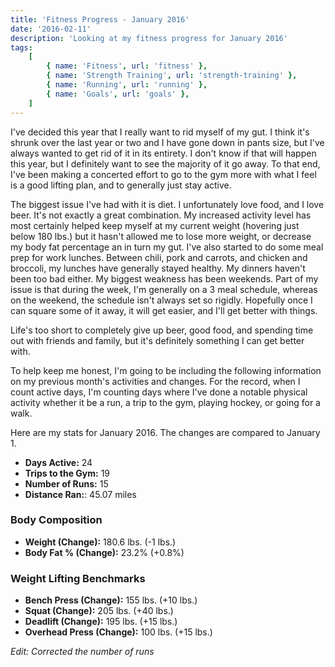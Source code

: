 ```yaml
---
title: 'Fitness Progress - January 2016'
date: '2016-02-11'
description: 'Looking at my fitness progress for January 2016'
tags:
    [
        { name: 'Fitness', url: 'fitness' },
        { name: 'Strength Training', url: 'strength-training' },
        { name: 'Running', url: 'running' },
        { name: 'Goals', url: 'goals' },
    ]
---
```


I've decided this year that I really want to rid myself of my gut. I think it's shrunk over the last year or two and I have gone down in pants size, but I've always wanted to get rid of it in its entirety. I don't know if that will happen this year, but I definitely want to see the majority of it go away. To that end, I've been making a concerted effort to go to the gym more with what I feel is a good lifting plan, and to generally just stay active.

The biggest issue I've had with it is diet. I unfortunately love food, and I love beer. It's not exactly a great combination. My increased activity level has most certainly helped keep myself at my current weight (hovering just below 180 lbs.) but it hasn't allowed me to lose more weight, or decrease my body fat percentage an in turn my gut. I've also started to do some meal prep for work lunches. Between chili, pork and carrots, and chicken and broccoli, my lunches have generally stayed healthy. My dinners haven't been too bad either. My biggest weakness has been weekends. Part of my issue is that during the week, I'm generally on a 3 meal schedule, whereas on the weekend, the schedule isn't always set so rigidly. Hopefully once I can square some of it away, it will get easier, and I'll get better with things.

Life's too short to completely give up beer, good food, and spending time out with friends and family, but it's definitely something I can get better with.

To help keep me honest, I'm going to be including the following information on my previous month's activities and changes. For the record, when I count active days, I'm counting days where I've done a notable physical activity whether it be a run, a trip to the gym, playing hockey, or going for a walk.

Here are my stats for January 2016. The changes are compared to January 1.

-   **Days Active:** 24
-   **Trips to the Gym:** 19
-   **Number of Runs:** 15
-   **Distance Ran:**: 45.07 miles

### Body Composition

-   **Weight (Change):** 180.6 lbs. (-1 lbs.)
-   **Body Fat % (Change):** 23.2% (+0.8%)

### Weight Lifting Benchmarks

-   **Bench Press (Change):** 155 lbs. (+10 lbs.)
-   **Squat (Change):** 205 lbs. (+40 lbs.)
-   **Deadlift (Change):** 195 lbs. (+15 lbs.)
-   **Overhead Press (Change):** 100 lbs. (+15 lbs.)

_Edit: Corrected the number of runs_

